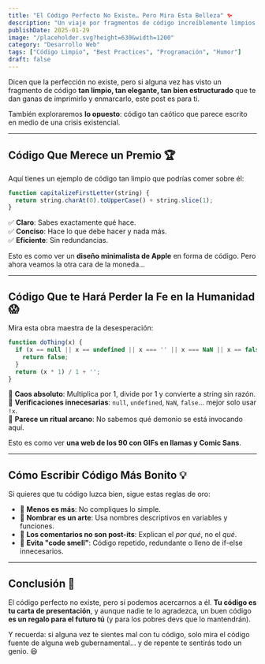 ```yaml
---
title: "El Código Perfecto No Existe… Pero Mira Esta Belleza" ✨
description: "Un viaje por fragmentos de código increíblemente limpios (y otros que dan risa)."
publishDate: 2025-01-29
image: "/placeholder.svg?height=630&width=1200"
category: "Desarrollo Web"
tags: ["Código Limpio", "Best Practices", "Programación", "Humor"]
draft: false
---
```


Dicen que la perfección no existe, pero si alguna vez has visto un fragmento de código **tan limpio, tan elegante, tan bien estructurado** que te dan ganas de imprimirlo y enmarcarlo, este post es para ti.  

También exploraremos **lo opuesto**: código tan caótico que parece escrito en medio de una crisis existencial.  

---

## Código Que Merece un Premio 🏆  

Aquí tienes un ejemplo de código tan limpio que podrías comer sobre él:  

```js
function capitalizeFirstLetter(string) {
  return string.charAt(0).toUpperCase() + string.slice(1);
}
```

✅ **Claro**: Sabes exactamente qué hace.  
✅ **Conciso**: Hace lo que debe hacer y nada más.  
✅ **Eficiente**: Sin redundancias.  

Esto es como ver un **diseño minimalista de Apple** en forma de código. Pero ahora veamos la otra cara de la moneda…  

---

## Código Que te Hará Perder la Fe en la Humanidad 😱  

Mira esta obra maestra de la desesperación:  

```js
function doThing(x) {
  if (x == null || x == undefined || x === '' || x === NaN || x == false) {
    return false;
  }
  return (x * 1) / 1 + '';
}
```

🤯 **Caos absoluto**: Multiplica por 1, divide por 1 y convierte a string sin razón.  
🤯 **Verificaciones innecesarias**: `null`, `undefined`, `NaN`, `false`… mejor solo usar `!x`.  
🤯 **Parece un ritual arcano**: No sabemos qué demonio se está invocando aquí.  

Esto es como ver **una web de los 90 con GIFs en llamas y Comic Sans**.  

---

## Cómo Escribir Código Más Bonito 💡  

Si quieres que tu código luzca bien, sigue estas reglas de oro:  

- 🔹 **Menos es más**: No compliques lo simple.  
- 🔹 **Nombrar es un arte**: Usa nombres descriptivos en variables y funciones.  
- 🔹 **Los comentarios no son post-its**: Explican el *por qué*, no el *qué*.  
- 🔹 **Evita "code smell"**: Código repetido, redundante o lleno de if-else innecesarios.  

---

## Conclusión 📢  

El código perfecto no existe, pero sí podemos acercarnos a él. **Tu código es tu carta de presentación**, y aunque nadie te lo agradezca, un buen código **es un regalo para el futuro tú** (y para los pobres devs que lo mantendrán).  

Y recuerda: si alguna vez te sientes mal con tu código, solo mira el código fuente de alguna web gubernamental… y de repente te sentirás todo un genio. 😆  
